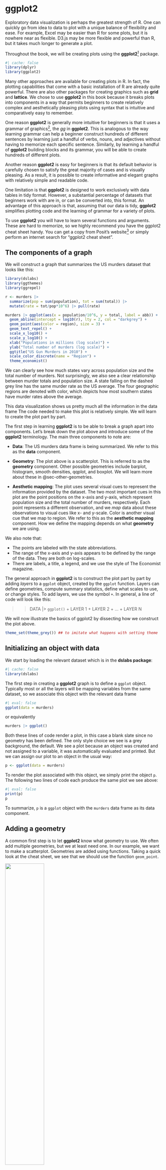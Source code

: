 # ggplot2 {#sec-ggplot2}

Exploratory data visualization is perhaps the greatest strength of R. One can quickly go from idea to data to plot with a unique balance of flexibility and ease. For example, Excel may be easier than R for some plots, but it is nowhere near as flexible. D3.js may be more flexible and powerful than R, but it takes much longer to generate a plot.

Throughout the book, we will be creating plots using the **ggplot2**[^ggplot2-1] package.

[^ggplot2-1]: <https://ggplot2.tidyverse.org/>

```r
#| cache: false
library(dplyr)
library(ggplot2)
```

Many other approaches are available for creating plots in R. In fact, the plotting capabilities that come with a basic installation of R are already quite powerful. There are also other packages for creating graphics such as **grid** and **lattice**. We chose to use **ggplot2** in this book because it breaks plots into components in a way that permits beginners to create relatively complex and aesthetically pleasing plots using syntax that is intuitive and comparatively easy to remember.

One reason **ggplot2** is generally more intuitive for beginners is that it uses a grammar of graphics[^ggplot2-2], the *gg* in **ggplot2**. This is analogous to the way learning grammar can help a beginner construct hundreds of different sentences by learning just a handful of verbs, nouns, and adjectives without having to memorize each specific sentence. Similarly, by learning a handful of **ggplot2** building blocks and its grammar, you will be able to create hundreds of different plots.

[^ggplot2-2]: <http://www.springer.com/us/book/9780387245447>

Another reason **ggplot2** is easy for beginners is that its default behavior is carefully chosen to satisfy the great majority of cases and is visually pleasing. As a result, it is possible to create informative and elegant graphs with relatively simple and readable code.

One limitation is that **ggplot2** is designed to work exclusively with data tables in tidy format. However, a substantial percentage of datasets that beginners work with are in, or can be converted into, this format. An advantage of this approach is that, assuming that our data is tidy, **ggplot2** simplifies plotting code and the learning of grammar for a variety of plots.

To use **ggplot2** you will have to learn several functions and arguments. These are hard to memorize, so we highly recommend you have the ggplot2 cheat sheet handy. You can get a copy from Posit's website[^ggplot2-3] or simply perform an internet search for "ggplot2 cheat sheet".

[^ggplot2-3]: <https://posit.co/resources/cheatsheets/>

## The components of a graph

We will construct a graph that summarizes the US murders dataset that looks like this:

```r
library(dslabs)
library(ggthemes)
library(ggrepel)

r <- murders |> 
  summarize(pop = sum(population), tot = sum(total)) |> 
  mutate(rate = tot/pop*10^6) |> pull(rate)

murders |> ggplot(aes(x = population/10^6, y = total, label = abb)) +  
  geom_abline(intercept = log10(r), lty = 2, col = "darkgrey") +
  geom_point(aes(color = region), size = 3) +
  geom_text_repel() + 
  scale_x_log10() +
  scale_y_log10() +
  xlab("Populations in millions (log scale)") + 
  ylab("Total number of murders (log scale)") +
  ggtitle("US Gun Murders in 2010") +
  scale_color_discrete(name = "Region") +
  theme_economist()
```

We can clearly see how much states vary across population size and the total number of murders. Not surprisingly, we also see a clear relationship between murder totals and population size. A state falling on the dashed grey line has the same murder rate as the US average. The four geographic regions are denoted with color, which depicts how most southern states have murder rates above the average.

This data visualization shows us pretty much all the information in the data frame The code needed to make this plot is relatively simple. We will learn to create the plot part by part.

The first step in learning **ggplot2** is to be able to break a graph apart into components. Let's break down the plot above and introduce some of the **ggplot2** terminology. The main three components to note are:

-   **Data**: The US murders data frame is being summarized. We refer to this as the **data** component.

-   **Geometry**: The plot above is a scatterplot. This is referred to as the **geometry** component. Other possible geometries include barplot, histogram, smooth densities, qqplot, and boxplot. We will learn more about these in @sec-other-geometries.

-   **Aesthetic mapping**: The plot uses several visual cues to represent the information provided by the dataset. The two most important cues in this plot are the point positions on the x-axis and y-axis, which represent population size and the total number of murders, respectively. Each point represents a different observation, and we *map* data about these observations to visual cues like x- and y-scale. Color is another visual cue that we map to region. We refer to this as the **aesthetic mapping** component. How we define the mapping depends on what **geometry** we are using.

We also note that:

-   The points are labeled with the state abbreviations.
-   The range of the x-axis and y-axis appears to be defined by the range of the data. They are both on log-scales.
-   There are labels, a title, a legend, and we use the style of The Economist magazine.

The general approach in **ggplot2** is to construct the plot part by part by adding *layers* to a `ggplot` object, created by the `ggplot` function. Layers can define geometries, compute summary statistics, define what scales to use, or change styles. To add layers, we use the symbol `+`. In general, a line of code will look like this:

> > DATA \|\> `ggplot()` + LAYER 1 + LAYER 2 + ... + LAYER N

We will now illustrate the basics of ggplot2 by dissecting how we construct the plot above.

```r
theme_set(theme_grey()) ## to imitate what happens with setting theme
```

## Initializing an object with data

We start by loading the relevant dataset which is in the **dslabs package**:

```r
#| cache: false
library(dslabs)
```

The first step in creating a **ggplot2** graph is to define a `ggplot` object. Typically most or all the layers will be mapping variables from the same dataset, so we associate this object with the relevant data frame

```r
#| eval: false
ggplot(data = murders)
```

or equivalently

```r
murders |> ggplot()
```

Both these lines of code render a plot, in this case a blank slate since no geometry has been defined. The only style choice we see is a grey background, the default. We see a plot because an object was created and not assigned to a variable, it was automatically evaluated and printed. But we can assign our plot to an object in the usual way:

```r
p <- ggplot(data = murders)
```

To render the plot associated with this object, we simply print the object `p`. The following two lines of code each produce the same plot we see above:

```r
#| eval: false
print(p)
p
```

To summarize, `p` is a `ggplot` object with the `murders` data frame as its data component.

## Adding a geometry

A common first step is to let **ggplot2** know what geometry to use. We often add multiple geometries, but we at least need one. In our example, we want to make a scatterplot. Geometries are added using functions. Taking a quick look at the cheat sheet, we see that we should use the function `geom_point`.

::: {layout-ncol="2"}
![](../R/img/ggplot2-cheatsheeta.png){width="50%"}

![](../R/img/ggplot2-cheatsheetb.png){width="50%"}
:::

(Image courtesy of Posit[^ggplot2-4]. CC-BY-4.0 license[^ggplot2-5].)

[^ggplot2-4]: <https://rstudio.github.io/cheatsheets/data-visualization.pdf>

[^ggplot2-5]: <https://github.com/rstudio/cheatsheets/blob/main/LICENSE>

Note that geometry function names follow the pattern: `geom_X` where X is the name of the geometry. Some examples include `geom_histogram`, `geom_boxplot`, and `geom_col`. We will discuss these further in @sec-other-geometries.

For `geom_point` to run properly we need to provide data and a mapping. We have already assigned the `murders` data table to the object `p`. Next we need to add the layer `geom_point` to define the geometry. To find out what mappings are expected by this function, we read the **Aesthetics** section of the `geom_point` help file:

> > **Aesthetics\
> > **geom_point() understands the following aesthetics (required aesthetics are in bold):
> >
> > -   **x**
> >
> > -   **y**
> >
> > -   alpha
> >
> > -   colour

We see that at least two arguments are required: `x` and `y`. Next we explain how to map values from the dataset to the plot.

## Aesthetic mappings

*Aesthetic mappings* describe how properties of the data connect with features of the graph, such as distance along an axis, size, or color. The `aes` function connects data with what we see on the graph by defining aesthetic mappings and will be one of the functions you use most often when plotting. This example produces a scatterplot of total murders versus population in millions:

```r
murders |> ggplot() + geom_point(aes(population/10^6, total))
```

We didn't use the `x` and `y` to define the arguments because the help file showed these are the first and second expected arguments.

The scale and labels are defined by default when adding this layer. Like **dplyr** functions, `aes` also uses the variable names from the data component: we can use `population` and `total` without having to call them as `murders$population` and `murders$total`. The behavior of recognizing the variables from the data component is specific to `aes`. With **ggplot2** functions other than `aes`, if you try to access the values of `population` or `total`, you receive an error.

## Other layers

To shape the plot into its final form, we continue to add layers. A second layer in the plot we wish to make involves adding a label to each point to identify the state. The `geom_label` and `geom_text` functions permit us to add text to the plot with and without a rectangle behind the text, respectively.

Because each point (each state in this case) has a label, we need an aesthetic mapping to make the connection between points and labels. By reading the help file, we learn that we supply the mapping between point and label through the `label` argument of `aes`. So the code looks like this:

```r
murders |> ggplot() + 
  geom_point(aes(population/10^6, total)) +
  geom_text(aes(population/10^6, total, label = abb))
```

As an example of the unique behavior of `aes` related to variable names, note that if the added layer was `geom_text(aes(population/10^6, total), label = abb)`, we would result in an error since `abb` is now outside the call to `aes` and it is not object in out workspace, it is a variable name in the data component of the `ggplot` object.

## Global aesthetic mappings

In the previous lines of code, we define the mapping `aes(population/10^6, total)` twice, once in each layer. We can avoid this by using a *global* aesthetic mapping. We can do this when we define the blank slate `ggplot` object. Remember that the `mapping` argument of `ggplot` function permits us to define aesthetic mappings. If we define a mapping in `ggplot`, all the geometries that are added as layers will default to this mapping. So we can simply write the following code to produce the previous plot:

```r
#| eval: false
murders |> ggplot(aes(population/10^6, total)) +
  geom_point() +
  geom_text(aes(label = abb))
```

Note that the mapping for `label` is only defined in `geom_text` because `geom_point` does not use this argument.

If necessary, we can override the global mapping by defining a new mapping within each layer. These *local* definitions override the *global*. Here is an example:

```r
murders |> ggplot(aes(population/10^6, total)) +
  geom_point() +
  geom_text(aes(x = 10, y = 800, label = "Hello there!"))
```

Clearly, the second call to `geom_text` does not use `population` and `total`.

## Non-aesthetic arguments

Each geometry function has arguments other than `aes` and `data`. They tend to be specific to the function and are not mapped to variables in the data. For example, in the plot we wish to make, the points are larger than the default size. As another example, to avoid putting the text on top of the point, we can use the `nudge_x` argument in `geom_text`. The code, with the arguments, looks like this:

```r
murders |> ggplot(aes(population/10^6, total)) +
  geom_point(size = 3) +
  geom_text(aes(label = abb), nudge_x = 1.5)
```

In @sec-add-on-packages we learn a better way of assuring we can see the points and the labels.

## Categories as colors

For the final plot, we want each region to have a different color. Because this information comes from the data, it is a aesthetic mapping. For our example, we can map color to categories using the `color` mapping in the `geom_point` function as follows:

```r
murders |> ggplot(aes(population/10^6, total)) +
  geom_point(aes(color = region), size = 3) 
```

Note the `geom_point` automatically assigns a different color to each category and also adds a legend! Legends are usually desired, but to avoid adding a legend we can set the `geom_point` argument `show.legend = FALSE`.

Note that `color` is also a non-aesthetic argument in several **ggplot2** functions, including `geom_point`. This argument is not used to map colors to categories, but to change the color of all the points. For example, if we wanted all the points to be blue we would change the layer to `geom_point(col = "blue", size = 3)`.

```r
murders |> ggplot(aes(population/10^6, total)) +
  geom_point(color = "blue", size = 3) 
```

## Updating ggplot objects

In **ggplot2** we build plots by parts. A useful feature of the package is that we can update existing `ggplot` objects by adding layers. For example, we can start by initializing an object with a dataset and a global aesthetic

```r
p0 <- murders |> ggplot(aes(population/10^6, total))
```

and then start adding layers. For example, we start by adding the scatter plot

```r
p1 <- p0 +  geom_point(aes(color = region), size = 3)
```

and labels:

```r
p2 <- p1 + geom_text(aes(label = abb), nudge_x = 0.1)
```

In the next few sections, we will be building on objects created in previous sections using this approach. This facilitates improving plots as well as testing options. Note that we changed the `nudge_x` from 1.5 to 0.1 because in the next section we will apply a log transformation and a smaller value is more appropriate.

## Scales

One of the strengths of **ggplot2** is that the default behavior often is good enough to achieve our visualization goals. However, it also offers ways in which we can change these defaults. Many of these are changed through the `scales` functions.

Two examples, are the `scale_x_continuous` and `scale_y_continuous` functions which lets us make adjustments to the x-axis and y-axis, respectively. In the final plot we are trying to produce scales in log-scale and this can be achieved by assigning the argument `trans = "log10"` in these functions. However, because this operation is so common, **ggplot2** includes `scale_x_log10` and `scale_y_log10` functions. We can achieve the desired transformation by adding these layers:

```r
p3 <- p2 + scale_x_log10() + scale_y_log10() 
p3
```

Be aware that **ggplot2** offers immense flexibility, particularly through the scales functions. We've introduced just one of the many available. In subsequent chapters of this book, we'll provide examples as they become pertinent to our visualizations. However, to familiarize yourself with these functions, we recommend consulting the ggplot2 cheat sheet or conducting internet searches as specific needs arise.

## Annotations

We often want to add annotations to figures that are not derived directly from the aesthetic mapping. Examples of annotation functions are `labs`, `annotate`, and `geom_abline`. The `labs` function permits adding a title, subtitle, caption, and other labels. Note these can also be defined individually using the functions such as `xlab`, `ylab` and `ggtitle`.

The `labs` function also allows another change needed for our desired plot: changing the legend title. Because the legend for the color mapping, this is achieved with the `color = "NEW_TITLE"` argument:

```r
p4 <- p3 + labs(title = "US Gun Murders in 2010",
                x = "Populations in millions (log scale)", 
                y = "Total number of murders (log scale)",
                color = "Region")
p4
```

Our desired final plot includes a line that represents the average murder rate for the entire country. Once we determine the per million rate to be $r$, the desired line is defined by the formula: $y = r x$, with $y$ and $x$ our axes: total murders and population in millions, respectively. In the log-scale this line turns into: $\log(y) = \log(r) + \log(x)$, a line with slope 1 and intercept $\log(r)$. We can compute `r` using:

```r
r <- murders |> 
  summarize(rate = sum(total)/sum(population)*10^6) |> 
  pull(rate)
```

To add a line we use the `geom_abline` function. The `ab` in the name reminds us we are supplying the intercept (`a`) and slope (`b`). The default line has slope 1 and intercept 0 so we only have to define the intercept. Note that the final plot has a dashed line type and is grey and these can be changed through the `lty` (line type) and `color` non aesthetic arguments. We add the layer like this:

```r
p5 <- p4 + 
  geom_abline(intercept = log10(r), lty = 2, color = "darkgrey") 
p5
```

Note that `geom_abline` does not use any mappings from the data object, once we have the slope.

We are almost there! All we have to do is add optional changes to the style.

## Add-on packages {#sec-add-on-packages}

The power of **ggplot2** is augmented further due to the availability of add-on packages. The remaining changes needed to put the finishing touches on our plot require the **ggthemes** and **ggrepel** packages.

The style of a **ggplot2** graph can be changed using the `theme` functions. Several themes are included as part of the **ggplot2** package. In fact, for most of the plots in this book, we use a function in the **dslabs** package that automatically sets a default theme:

```r
ds_theme_set()
```

Many other themes are added by the package **ggthemes**. Among those is the `theme_economist` theme that we use here. After installing the package, you can change the style by adding a layer like this:

```r
library(ggthemes)
p6 <- p5 + theme_economist()
```

You can see how some of the other themes look by simply changing the function. For instance, you might try the `theme_fivethirtyeight()` theme instead.

The final change is to better position of the labels to avoid crowding; currently, some of the labels fall on top of each other. The add-on package **ggrepel** includes a geometry that adds labels while ensuring that they don't fall on top of each other. We simply change `geom_text` to `geom_text_repel`.

## Putting it all together {#sec-putting-it-all-together}

Now that we are done testing, we can write one line of code that produces our desired plot from scratch.

```r
library(ggthemes)
library(ggrepel)

r <- murders |> 
  summarize(rate = sum(total) /  sum(population) * 10^6) |>
  pull(rate)

murders |> 
  ggplot(aes(population/10^6, total)) +   
  geom_abline(intercept = log10(r), lty = 2, color = "darkgrey") +
  geom_point(aes(col = region), size = 3) +
  geom_text_repel(aes(label = abb)) + 
  scale_x_log10() +
  scale_y_log10() +
  labs(title = "US Gun Murders in 2010",
                x = "Populations in millions (log scale)", 
                y = "Total number of murders (log scale)",
                color = "Region") +
  theme_economist()
```

```r
ds_theme_set()
```

## Geometries {#sec-other-geometries}

In our illustrative example we introduced the scatterplot geometry `geom_point`. However, **ggplot2** has many others and here we demonstrate how to generate plots related to distributions, specifically the plots shown @sec-dataviz-distributions.

### Barplots

To generate a barplot we can use the `geom_bar` geometry. The default is to count the number of each category and draw a bar. Here is the plot for the regions of the US.

```r
#| eval: false
murders |> ggplot(aes(region)) + geom_bar()
```

However, we often already have a table with the numbers we want to present as a barplot. Here is an example of such a table:

```r
tab <- murders |> 
  count(region) |> 
  mutate(proportion = n/sum(n))
```

In this case, we use `geom_col` instead of `geom_bar`:

```r
#| eval: false
tab |> ggplot(aes(region, proportion)) + geom_col()
```

### Histograms

To generate histograms we use `geom_histogram`. By looking at the help file for this function, we learn that the only required argument is `x`, the variable for which we will construct a histogram. We dropped the `x` because we know it is the first argument. The code looks like this:

```r
heights |> filter(sex == "Female") |> 
  ggplot(aes(height)) + 
  geom_histogram(binwidth = 1, fill = "blue", col = "black")
```

Note that we use the optional arguments `bandwidth = 1` to change the bin size to 1 inch. The default is to create 30 bins. We also use the optional arguments `fill = "blue"` and `col = "black"` to fill the bars with colors and use a different color to outline the bars.

### Density plots

To create a smooth density, we use the `geom_density`. To make a smooth density plot with the data previously shown as a histogram we can use this code:

```r
heights |> 
  filter(sex == "Female") |>
  ggplot(aes(height)) +
  geom_density(fill = "blue")
```

Note that we use the optional argument `fill` to change the color. To change the smoothness of the density, we use the `adjust` argument to multiply the default value by that `adjust`. For example, if we want the bandwidth to be twice as big we use:

```r
heights |> 
  filter(sex == "Female") |>
  ggplot(aes(height)) +
  geom_density(fill="blue", adjust = 2)
```

### Boxplots

The geometry for boxplot is `geom_boxplot`. As discussed, boxplots are useful for comparing distributions. For example, below are the previously shown heights for women, but compared to men. For this geometry, we need arguments `x` as the categories, and `y` as the values.

```r
heights |> ggplot(aes(sex, height)) +
  geom_boxplot()
```

### Images

Images were not needed for the concepts described in this chapter, but we will use images in @sec-vaccines, so we introduce the two geometries used to plot images: **geom_tile** and **geom_raster**. They behave similarly; to see how they differ, please consult the help file. To create an image in **ggplot2** we need a data frame with the x and y coordinates as well as the values associated with each of these. Here is a data frame.

```r
x <- expand.grid(x = 1:12, y = 1:10) |> mutate(z = 1:120) 
```

Note that this is the tidy version of a matrix, `matrix(1:120, 12, 10)`. To plot the image we use the following code:

```r
x |> ggplot(aes(x, y, fill = z)) + geom_raster()
```

With these images you will often want to change the color scale. This can be done through the `scale_fill_gradientn` layer.

```r
x |> ggplot(aes(x, y, fill = z)) + 
  geom_raster() + 
  scale_fill_gradientn(colors =  terrain.colors(10, 1))
```

## Grids of plots

There are often reasons to graph plots next to each other. The **gridExtra** package permits us to do that. Here are the graphs `p5` and `p6` created in the previous sections:

```r
library(gridExtra)
grid.arrange(p5, p6, ncol = 2)
```

## Exercises

Start by loading the **dplyr** and **ggplot2** library as well as the `murders` and `heights` data.

```r
library(dplyr)
library(ggplot2)
library(dslabs)
```

1\. With **ggplot2**, plots can be saved as objects. For example we can associate a dataset with a plot object like this

```r
p <- ggplot(data = murders)
```

Because `data` is the first argument we don't need to spell it out

```r
p <- ggplot(murders)
```

and we can also use the pipe:

```r
p <- murders |> ggplot()
```

What is class of the object `p`?

2\. Remember that to print an object you can use the command `print` or simply type the object. Print the object `p` defined in exercise one and describe what you see.

a.  Nothing happens.
b.  A blank slate plot.
c.  A scatterplot.
d.  A histogram.

3\. Using the pipe `|>`, create an object `p` but this time associated with the `heights` dataset instead of the `murders` dataset.

4\. What is the class of the object `p` you have just created?

5\. Now we are going to add a layer and the corresponding aesthetic mappings. For the murders data we plotted total murders versus population sizes. Explore the `murders` data frame to remind yourself what are the names for these two variables and select the correct answer. **Hint**: Look at `?murders`.

a.  `state` and `abb`.
b.  `total_murders` and `population_size`.
c.  `total` and `population`.
d.  `murders` and `size`.

6\. To create the scatterplot we add a layer with `geom_point`. The aesthetic mappings require us to define the x-axis and y-axis variables, respectively. So the code looks like this:

```r
murders |> ggplot(aes(x = , y = )) +
  geom_point()
```

except we have to define the two variables `x` and `y`. Fill this out with the correct variable names.

7\. Note that if we don't use argument names, we can obtain the same plot by making sure we enter the variable names in the right order like this:

```r
murders |> ggplot(aes(population, total)) +
  geom_point()
```

Remake the plot but now with total in the x-axis and population in the y-axis.

8\. If instead of points we want to add text, we can use the `geom_text()` or `geom_label()` geometries. The following code

```r
murders |> ggplot(aes(population, total)) + geom_label()
```

will give us the error message: `Error: geom_label requires the following missing aesthetics: label`

Why is this?

a.  We need to map a character to each point through the label argument in aes.
b.  We need to let `geom_label` know what character to use in the plot.
c.  The `geom_label` geometry does not require x-axis and y-axis values.
d.  `geom_label` is not a ggplot2 command.

9\. Rewrite the code above to use abbreviation as the label through `aes`

10\. Change the color of the labels to blue. How will we do this?

a.  Adding a column called `blue` to `murders`.
b.  Because each label needs a different color, we map the colors through `aes`.
c.  Use the `color` argument in `ggplot`.
d.  Because we want all labels to be blue, we do not need to map colors, just use the color argument in `geom_label`.

11\. Rewrite the code above to make the labels blue.

12\. Now suppose we want to use color to represent the different regions. In this case which of the following is most appropriate:

a.  Adding a column called `color` to `murders` with the color we want to use.
b.  Because each label needs a different color, we map the colors through the color argument of `aes` .
c.  Use the `color` argument in `ggplot`.
d.  Because we want all colors to be blue, we do not need to map colors, just use the color argument in `geom_label`.

13\. Rewrite the code above to make the labels' colors be determined by the state's region.

14\. Now we are going to change the x-axis to a log scale to account for the fact the distribution of population is skewed. Let's start by defining an object `p` holding the plot we have made up to now

```r
p <- murders |> 
  ggplot(aes(population, total, label = abb, color = region)) +
  geom_label() 
```

To change the y-axis to a log scale we learned about the `scale_x_log10()` function. Add this layer to the object `p` to change the scale and render the plot.

15\. Repeat the previous exercise but now change both axes to be in the log scale.

16\. Now edit the code above to add the title "Gun murder data" to the plot. Hint: use the `ggtitle` function.

17\. Now we are going to use the `geom_histogram` function to make a histogram of the heights in the `height` data frame. When reading the documentation for this function we see that it requires just one mapping, the values to be used for the histogram. Make a histogram of all the plots.

What is the variable containing the heights?

a.  `sex`
b.  `heights`
c.  `height`
d.  `heights$height`

18\. Now create a ggplot object using the pipe to assign the heights data to a ggplot object. Assign `height` to the x values through the `aes` function.

19\. Now we are ready to add a layer to actually make the histogram. Use the object created in the previous exercise and the `geom_histogram` function to make the histogram.

20\. Note that when we run the code in the previous exercise we get the warning: `stat_bin()` using `bins = 30`. Pick better value with `binwidth`.

Use the `binwidth` argument to change the histogram made in the previous exercise to use bins of size 1 inch.

21\. Instead of a histogram, we are going to make a smooth density plot. In this case we will not make an object, but instead render the plot with one line of code. Change the geometry in the code previously used to make a smooth density instead of a histogram.

22\. Now we are going to make a density plot for males and females separately. We can do this using the `group` argument. We assign groups via the aesthetic mapping as each point needs to a group before making the calculations needed to estimate a density.

23\. We can also assign groups through the `color` argument. This has the added benefit that it uses colors to distinguish the groups. Change the code above to use color.

24\. We can also assign groups through the `fill` argument. This has the added benefit that it uses colors to distinguish the groups, like this:

```r
heights |> 
  ggplot(aes(height, fill = sex)) + 
  geom_density() 
```

However, here the second density is drawn over the other. We can make the curves more visible by using alpha blending to add transparency. Set the alpha parameter to 0.2 in the `geom_density` function to make this change.

